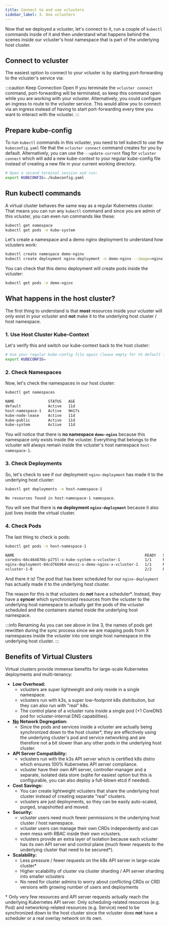 ```yaml
---
title: Connect to and use vclusters
sidebar_label: 3. Use vclusters
---
```



Now that we deployed a vcluster, let's connect to it, run a couple of `kubectl` commands inside of it and then understand what happens behind the scenes inside our vcluster's host namespace that is part of the underlying host cluster.

## Connect to vcluster
The easiest option to connect to your vcluster is by starting port-forwarding to the vcluster's service via:
<ConnectSegment/>

:::caution Keep Connection Open
If you terminate the `vcluster connect` command, port-forwarding will be terminated, so keep this command open while you are working with your vcluster. Alternatively, you could configure an ingress to route to the vcluster service. This would allow you to connect via an ingress instead of having to start port-forwarding every time you want to interact with the vcluster.
:::

## Prepare kube-config
To run `kubectl` commands in this vcluster, you need to tell kubectl to use the `kubeconfig.yaml` file that the `vcluster connect` command creates for you by default. Alternatively, you can use the `--update-current` flag for `vcluster connect` which will add a new kube-context to your regular kube-config file instead of creating a new file in your current working directory.
```bash
# Open a second terminal session and run:
export KUBECONFIG=./kubeconfig.yaml
```

## Run kubectl commands
A virtual cluster behaves the same way as a regular Kubernetes cluster. That means you can run any `kubectl` command and since you are admin of this vcluster, you can even run commands like these:
```bash
kubectl get namespace
kubectl get pods -n kube-system
```

Let's create a namespace and a demo nginx deployment to understand how vclusters work:
```bash
kubectl create namespace demo-nginx
kubectl create deployment nginx-deployment -n demo-nginx --image=nginx
```

You can check that this demo deployment will create pods inside the vcluster:
```bash
kubectl get pods -n demo-nginx
```

## What happens in the host cluster?
The first thing to understand is that **most** resources inside your vcluster will only exist in your vcluster and **not** make it to the underlying host cluster / host namespace.

### 1. Use Host Cluster Kube-Context
Let's verify this and switch our kube-context back to the host cluster:
```bash
# Use your regular kube-config file again (leave empty for th default file ~/.kube/config)
export KUBECONFIG=
```

### 2. Check Namespaces
Now, let's check the namespaces in our host cluster:
```bash
kubectl get namespaces
```
```bash {3}
NAME               STATUS   AGE
default            Active   11d
host-namespace-1   Active   9m17s
kube-node-lease    Active   11d
kube-public        Active   11d
kube-system        Active   11d
```
You will notice that there is **no namespace `demo-nginx`** because this namespace only exists inside the vcluster. Everything that belongs to the vcluster will always remain inside the vcluster's host namespace `host-namespace-1`.

### 3. Check Deployments
So, let's check to see if our deployment `nginx-deployment` has made it to the underlying host cluster:
```bash
kubectl get deployments -n host-namespace-1
```
```bash
No resources found in host-namespace-1 namespace.
```

You will see that there is **no deployment `nginx-deployment`** because it also just lives inside the virtual cluster.

### 4. Check Pods
The last thing to check is pods:
```bash
kubectl get pods -n host-namespace-1
```

```bash {3}
NAME                                                          READY   STATUS    RESTARTS   AGE
coredns-66c464876b-p275l-x-kube-system-x-vcluster-1           1/1     Running   0          14m
nginx-deployment-84cd76b964-mnvzz-x-demo-nginx-x-vcluster-1   1/1     Running   0          10m
vcluster-1-0                                                  2/2     Running   0          14m
```

And there it is! The pod that has been scheduled for our `nginx-deployment` has actually made it to the underlying host cluster.

The reason for this is that vclusters do **not** have a scheduler\*. Instead, they have a **syncer** which synchronized resources from the vcluster to the underlying host namespace to actually get the pods of the vcluster scheduled and the containers started inside the underlying host namespace. 

:::info Renaming
As you can see above in line 3, the names of pods get rewritten during the sync process since we are mapping pods from X namespaces inside the vcluster into one single host namespace in the underlying host cluster.
:::

## Benefits of Virtual Clusters
Virtual clusters provide immense benefits for large-scale Kubernetes deployments and multi-tenancy:
- **Low Overhead:**
    - vclusters are super lightweight and only reside in a single namespace.
    - vclusters run with k3s, a super low-footprint k8s distribution, but they can also run with "real" k8s.
    - The control plane of a vcluster runs inside a single pod (+1 CoreDNS pod for vcluster-internal DNS capabilities).
- **<u>No</u> Network Degregation:**
    - Since the pods and services inside a vcluster are actually being synchronized down to the host cluster\*, they are effectively using the underlying cluster's pod and service networking and are therefore not a bit slower than any other pods in the underlying host cluster.
- **API Server Compatibility:**
    - vclusters run with the k3s API server which is certified k8s distro which ensures 100% Kubernetes API server compliance.
    - vcluster have their own API server, controller-manager and a separate, isolated data store (sqlite for easiest option but this is configurable, you can also deploy a full-blown etcd if needed). 
- **Cost Savings:**
    - You can create lightweight vclusters that share the underlying host cluster instead of creating separate "real" clusters.
    - vclusters are just deployments, so they can be easily auto-scaled, purged, snapshotted and moved.
- **Security:**
    - vcluster users need much fewer permissions in the underlying host cluster / host namespace.
    - vcluster users can manage their own CRDs independently and can even mess with RBAC inside their own vclusters.
    - vclusters provide an extra layer of isolation because each vcluster has its own API server and control plane (much fewer requests to the underlying cluster that need to be secured\*).
- **Scalability:**
    - Less pressure / fewer requests on the k8s API server in large-scale cluster\*
    - Higher scalability of cluster via cluster sharding / API server sharding into smaller vclusters
    - No need for cluster admins to worry about conflicting CRDs or CRD versions with growing number of users and deployments

\* Only very few resources and API server requests actually reach the underlying Kubernetes API server. Only scheduling-related resources (e.g. Pod) and networking-related resources (e.g. Service) need to be synchronized down to the host cluster since the vcluster does **not** have a scheduler or a real overlay network on its own.
